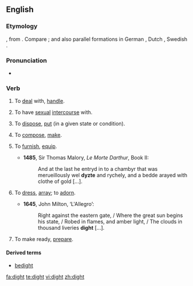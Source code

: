 ==English==
===Etymology===
{{etyl|ang|en}} {{term|dihtan|lang=ang}}, from {{etyl|la|en}} {{term|dictare|dictāre|lang=la}}.  Compare {{term|dictate}}; and also parallel formations in German {{term|dichten|lang=de}}, Dutch {{term|dichten|lang=nl}}, Swedish {{term|dikta|lang=sv}}.

===Pronunciation===
*{{a|US|UK}} {{IPA|/daɪt/}}

===Verb===
{{en-verb|dights|dighting|dight|dight}}

# {{obsolete|transitive}} To [[deal]] with, [[handle]].
# {{obsolete|transitive}} To have [[sexual]] [[intercourse]] with.
# {{obsolete|transitive}} To [[dispose]], [[put]] (in a given state or condition).
# {{obsolete|transitive}} To [[compose]], [[make]].
# {{archaic|transitive}} To [[furnish]], [[equip]].
#*'''1485''', Sir Thomas Malory, ''Le Morte Darthur'', Book II:
#*:And at the last he entryd in to a chambyr that was merueillously wel '''dyzte''' and rychely, and a bedde arayed with clothe of gold [...].  
# {{archaic|transitive}} To [[dress]], [[array]]; to [[adorn]]. 
#*'''1645''', John Milton, ‘L'Allegro’:
#*:Right against the eastern gate, / Where the great sun begins his state, / Robed in flames, and amber light, / The clouds in thousand liveries '''dight''' [...].
# {{archaic|transitive}} To make ready, [[prepare]].

====Derived terms====
*[[bedight]]

[[fa:dight]]
[[te:dight]]
[[vi:dight]]
[[zh:dight]]